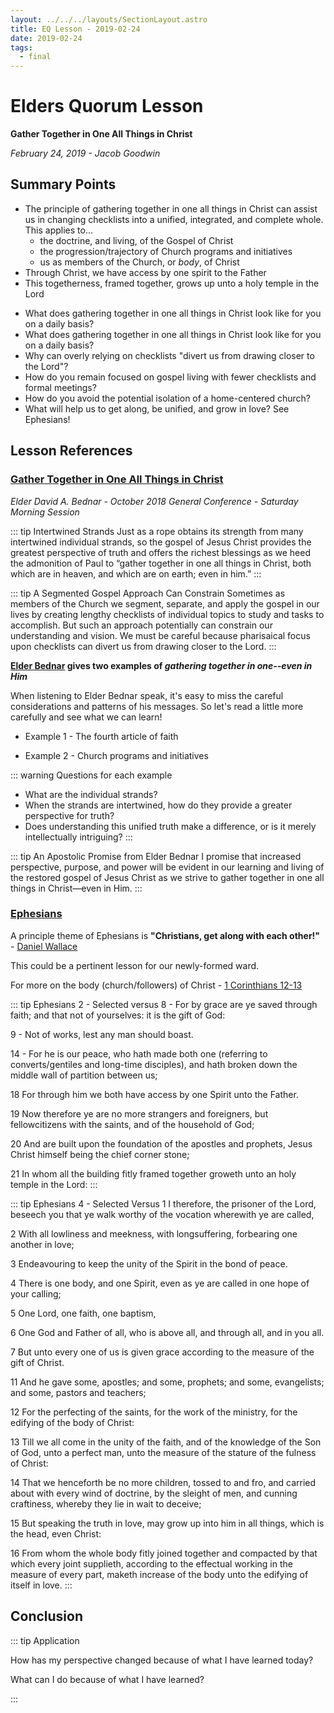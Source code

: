 ```yaml
---
layout: ../../../layouts/SectionLayout.astro
title: EQ Lesson - 2019-02-24
date: 2019-02-24
tags:
  - final
---
```



# Elders Quorum Lesson

**Gather Together in One All Things in Christ**

_February 24, 2019 - Jacob Goodwin_

## Summary Points

- The principle of gathering together in one all things in Christ can assist us in changing checklists into a unified, integrated, and complete whole. This applies to...
  - the doctrine, and living, of the Gospel of Christ
  - the progression/trajectory of Church programs and initiatives
  - us as members of the Church, or _body_, of Christ
- Through Christ, we have access by one spirit to the Father
- This togetherness, framed together, grows up unto a holy temple in the Lord

<InfoContainer title="To Think About" type="orange">
 
  - What does gathering together in one all things in Christ look like for you on a daily basis?
  - What does gathering together in one all things in Christ look like for you on a daily basis?
  - Why can overly relying on checklists "divert us from drawing closer to the Lord"?
  - How do you remain focused on gospel living with fewer checklists and formal meetings?
  - How do you avoid the potential isolation of a home-centered church?
  - What will help us to get along, be unified, and grow in love? See Ephesians!

</InfoContainer>

## Lesson References

### [Gather Together in One All Things in Christ](https://www.lds.org/general-conference/2018/10/gather-together-in-one-all-things-in-christ?lang=eng)

_Elder David A. Bednar - October 2018 General Conference - Saturday Morning Session_

::: tip Intertwined Strands
Just as a rope obtains its strength from many intertwined individual strands, so the gospel of Jesus Christ provides the greatest perspective of truth and offers the richest blessings as we heed the admonition of Paul to “gather together in one all things in Christ, both which are in heaven, and which are on earth; even in him.”
:::

::: tip A Segmented Gospel Approach Can Constrain
Sometimes as members of the Church we segment, separate, and apply the gospel in our lives by creating lengthy checklists of individual topics to study and tasks to accomplish. But such an approach potentially can constrain our understanding and vision. We must be careful because pharisaical focus upon checklists can divert us from drawing closer to the Lord.
:::

**[Elder Bednar](https://www.lds.org/general-conference/2018/10/gather-together-in-one-all-things-in-christ?lang=eng) gives two examples of _gathering together in one--even in Him_**

When listening to Elder Bednar speak, it's easy to miss the careful considerations and patterns of his messages. So let's read a little more carefully and see what we can learn!

- Example 1 - The fourth article of faith

- Example 2 - Church programs and initiatives

::: warning Questions for each example

- What are the individual strands?
- When the strands are intertwined, how do they provide a greater perspective for truth?
- Does understanding this unified truth make a difference, or is it merely intellectually intriguing?
  :::

::: tip An Apostolic Promise from Elder Bednar
I promise that increased perspective, purpose, and power will be evident in our learning and living of the restored gospel of Jesus Christ as we strive to gather together in one all things in Christ—even in Him.
:::

### [Ephesians](https://www.lds.org/scriptures/nt/eph?lang=eng)

A principle theme of Ephesians is **"Christians, get along with each other!"** - [Daniel Wallace](https://bible.org/seriespage/ephesians-introduction-argument-and-outline)

This could be a pertinent lesson for our newly-formed ward.

For more on the body (church/followers) of Christ - [1 Corinthians 12-13](https://www.lds.org/scriptures/nt/1-cor/12?lang=eng)

::: tip Ephesians 2 - Selected versus
8 - For by grace are ye saved through faith; and that not of yourselves: it is the gift of God:

9 - Not of works, lest any man should boast.

14 - For he is our peace, who hath made both one (referring to converts/gentiles and long-time disciples), and hath broken down the middle wall of partition between us;

18 For through him we both have access by one Spirit unto the Father.

19 Now therefore ye are no more strangers and foreigners, but fellowcitizens with the saints, and of the household of God;

20 And are built upon the foundation of the apostles and prophets, Jesus Christ himself being the chief corner stone;

21 In whom all the building fitly framed together groweth unto an holy temple in the Lord:
:::

::: tip Ephesians 4 - Selected Versus
1 I therefore, the prisoner of the Lord, beseech you that ye walk worthy of the vocation wherewith ye are called,

2 With all lowliness and meekness, with longsuffering, forbearing one another in love;

3 Endeavouring to keep the unity of the Spirit in the bond of peace.

4 There is one body, and one Spirit, even as ye are called in one hope of your calling;

5 One Lord, one faith, one baptism,

6 One God and Father of all, who is above all, and through all, and in you all.

7 But unto every one of us is given grace according to the measure of the gift of Christ.

11 And he gave some, apostles; and some, prophets; and some, evangelists; and some, pastors and teachers;

12 For the perfecting of the saints, for the work of the ministry, for the edifying of the body of Christ:

13 Till we all come in the unity of the faith, and of the knowledge of the Son of God, unto a perfect man, unto the measure of the stature of the fulness of Christ:

14 That we henceforth be no more children, tossed to and fro, and carried about with every wind of doctrine, by the sleight of men, and cunning craftiness, whereby they lie in wait to deceive;

15 But speaking the truth in love, may grow up into him in all things, which is the head, even Christ:

16 From whom the whole body fitly joined together and compacted by that which every joint supplieth, according to the effectual working in the measure of every part, maketh increase of the body unto the edifying of itself in love.
:::

## Conclusion

::: tip Application

How has my perspective changed because of what I have learned today?

What can I do because of what I have learned?

:::
